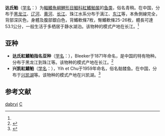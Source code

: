 {{Speciesbox
| status = LC
| status_system = IUCN3.1
| genus = Chanodichthys
| species = dabryi
| authority = Bleeker, 1871<ref name='id5836'>{{cite web| url =http://www.bioinfo.cn/db05/BjdwSpecies.php?action=view&id=5836| title =达氏鲌| work =中国动物物种编目数据库| publisher =中国科学院微生物研究所| author =中国科学院动物研究所| accessdate =2009-04-11| deadurl =yes| archiveurl =https://web.archive.org/web/20160305015721/http://www.bioinfo.cn/db05/BjdwSpecies.php?action=view&id=5836| archivedate =2016-03-05}}</ref>
| synonyms = *''Culter dabryi'',Bleeker, 1871
*''Culter dabryi dabryi'',Bleeker, 1871
*''Erythroculter dabryi'',Bleeker, 1871
*''Culter hypselonotus'',Bleeker, 1871
*''Erythroculter hypselonotus'',Bleeker, 1871
}}

'''达氏鲌'''（[[学名|学名]]：{{lang|la|''Chanodichthys dabryi''}}）为[[輻鰭魚綱|輻鰭魚綱]][[鯉形目|鯉形目]][[鯝科|鯝科]][[紅鰭鲌属|紅鰭鲌属]]的[[鱼类|鱼类]]，俗名青稍。在中国，分布于[[黑龙江|黑龙江]]、[[辽河|辽河]]、[[黄河|黄河]]、[[长江|长江]]、珠江水系分布于漓江、[[东江|东江]]等，本魚側線完全，背部深灰色，身體及腹部銀白色，背鰭軟條7枚，臀鰭軟條25-26枚，體長可達53.1公分，一般生活于多栖居于静水湖泊。该物种的模式产地在长江。<ref name='id5836'/>

==亚种==
*'''达氏紅鰭鲌指名亚种'''（[[学名|学名]]：{{lang|la|''Chanodichthys dabryi dabryi''}}），Bleeker于1871年命名，是中国的特有物种。分布于黑龙江到珠江等。该物种的模式产地在长江。<ref name='id5837'>{{cite web| url =http://www.bioinfo.cn/db05/BjdwSpecies.php?action=view&id=5837| title =达氏鲌指名亚种| work =中国动物物种编目数据库| publisher =中国科学院微生物研究所| author =中国科学院动物研究所| accessdate =2009-04-11| deadurl =yes| archiveurl =https://web.archive.org/web/20160305082446/http://www.bioinfo.cn/db05/BjdwSpecies.php?action=view&id=5837| archivedate =2016-03-05}}</ref>
*'''兴凯紅鰭鲌'''（[[学名|学名]]：{{lang|la|''Chanodichthys dabryi shinkainensis''}}），Yih et Chu于1959年命名，俗名骷髅鱼。在中国，分布于[[兴凯湖|兴凯湖]]等。该物种的模式产地在兴凯湖。<ref name='id5838'>{{cite web| url =http://www.bioinfo.cn/db05/BjdwSpecies.php?action=view&id=5838| title =兴凯戴氏鲌| work =中国动物物种编目数据库| publisher =中国科学院微生物研究所| author =中国科学院动物研究所| accessdate =2009-04-11| deadurl =yes| archiveurl =https://web.archive.org/web/20160305064620/http://www.bioinfo.cn/db05/BjdwSpecies.php?action=view&id=5838| archivedate =2016-03-05}}</ref>

== 参考文献 ==
{{reflist}}

{{Taxonbar}}

[[Category:紅鰭鲌属|dabryi]]
[[Category:1871年描述的鱼类|C]]


{{鯉形目小作品}}